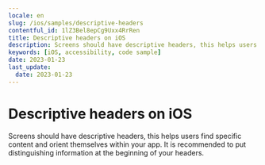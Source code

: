 ```yaml
---
locale: en
slug: /ios/samples/descriptive-headers
contentful_id: 1lZ3Bel8epCg9Uxx4RrRen
title: Descriptive headers on iOS
description: Screens should have descriptive headers, this helps users find specific content and orient themselves within your app.
keywords: [iOS, accessibility, code sample]
date: 2023-01-23
last_update:
  date: 2023-01-23
---
```


# Descriptive headers on iOS

Screens should have descriptive headers, this helps users find specific content and orient themselves within your app. It is recommended to put distinguishing information at the beginning of your headers.

<CodeSample id="screen-headers" platform="ios" locale="en"/>
